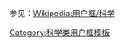 {{Userbox
  |border-c = #000000
  |border-s = 2
  |id-c     = #000000
  |id-s     = 12
  |id-fc    = #000000
  |info-c   = white
  |info-s   = 9
  |info-fc  = black
  |id       = [[Image:Horsehead-Hubble.jpg|55px|Fx]]
  |info     = 这位用户对'''[[空间科学]]'''很感兴趣。
}}
<noinclude>
<p style="clear: both; padding-top: 2em">
参见：[[Wikipedia:用户框/科学]]
</p>
[[Category:科学类用户框模板]]
</noinclude>
